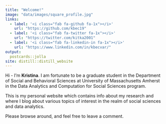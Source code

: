 ```yaml
---
title: "Welcome!"
image: "data/images/square_profile.jpg"
links:
  - label: '<i class="fab fa-github fa-1x"></i>'
    url: "https://github.com/kbec19"
  - label: '<i class="fab fa-twitter fa-1x"></i>'
    url: "https://twitter.com/kitka2001"
  - label: '<i class="fab fa-linkedin-in fa-1x"></i>'
    url: "https://www.linkedin.com/in/kbecvar/"
output:
  postcards::jolla
site: distill::distill_website  
---
```


Hi - I’m **Kristina**. I am fortunate to be a graduate student
in the Department of Social and Behavioral Sciences at University of Massachusetts Amherst
in the Data Analytics and Computation for Social Sciences program.


This is my personal website which contains info about my research and where I
blog about various topics of interest in the realm of social sciences and data analytics.

Please browse around, and feel free to leave a comment.